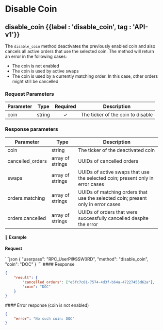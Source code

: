 
# Disable Coin

## disable\_coin {{label : 'disable_coin', tag : 'API-v1'}}

The `disable_coin` method deactivates the previously enabled coin and also cancels all active orders that use the selected coin. The method will return an error in the following cases:

*   The coin is not enabled
*   The coin is used by active swaps
*   The coin is used by a currently matching order. In this case, other orders might still be cancelled

### Request Parameters

| Parameter | Type   | Required | Description                       |
| --------- | ------ | :------: | --------------------------------- |
| coin      | string |     ✓    | The ticker of the coin to disable |

### Response parameters

| Parameter         | Type             | Description                                                                      |
| ----------------- | ---------------- | -------------------------------------------------------------------------------- |
| coin              | string           | The ticker of the deactivated coin                                               |
| cancelled\_orders | array of strings | UUIDs of cancelled orders                                                        |
| swaps             | array of strings | UUIDs of active swaps that use the selected coin; present only in error cases    |
| orders.matching   | array of strings | UUIDs of matching orders that use the selected coin; present only in error cases |
| orders.cancelled  | array of strings | UUIDs of orders that were successfully cancelled despite the error               |

#### 📌 Example

#### Request

<CodeGroup title="disable_coin" tag="POST" label="disable_coin" mm2MethodDecorate="true">
  ```json
  {
    "userpass": "RPC_UserP@SSW0RD",
    "method": "disable_coin",
    "coin": "DOC"
  }
  ```
</CodeGroup>

<CollapsibleSection expandedText="Hide Response" collapsedText="Show Response">
  #### Response

  ```json
  {
      "result": {
          "cancelled_orders": ["e5fc7c81-7574-4d3f-b64a-47227455d62a"],
          "coin": "DOC"
      }
  }
  ```
</CollapsibleSection>

<CollapsibleSection expandedText="Hide Error Response" collapsedText="Show Error Response">
  #### Error response (coin is not enabled)

  ```json
  {
      "error": "No such coin: DOC"
  }
  ```
</CollapsibleSection>
